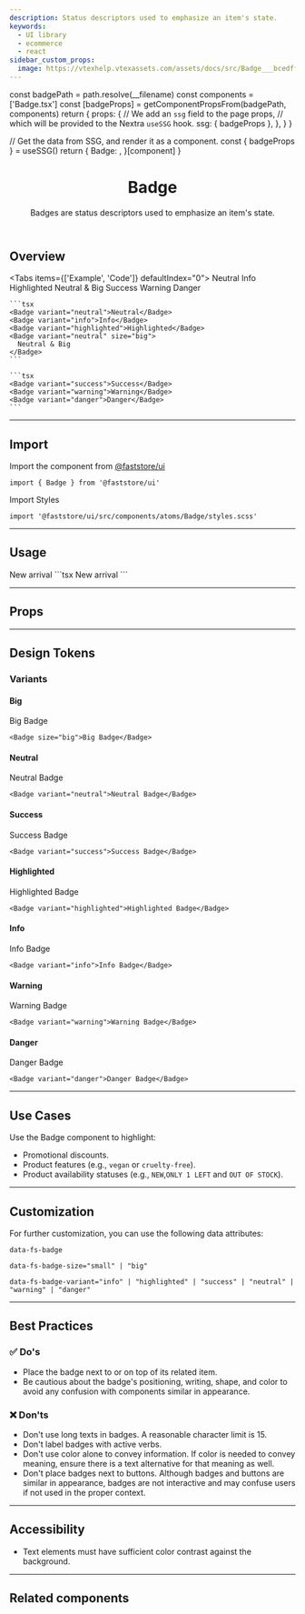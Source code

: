 ```yaml
---
description: Status descriptors used to emphasize an item's state.
keywords:
  - UI library
  - ecommerce
  - react
sidebar_custom_props:
  image: https://vtexhelp.vtexassets.com/assets/docs/src/Badge___bcedffeb307527c1606be224a7fb5ac1.png
---
```



  const badgePath = path.resolve(__filename)
  const components = ['Badge.tsx']
  const [badgeProps] = getComponentPropsFrom(badgePath, components)
  return {
    props: {
      // We add an `ssg` field to the page props,
      // which will be provided to the Nextra `useSSG` hook.
      ssg: { badgeProps },
    },
  }
}

  // Get the data from SSG, and render it as a component.
  const { badgeProps } = useSSG()
  return {
    Badge: <PropsSection propsList={badgeProps} />,
  }[component]
}

<header>

# Badge

Badges are status descriptors used to emphasize an item's state.

</header>

## Overview

<Tabs items={['Example', 'Code']} defaultIndex="0">
  <Tab>
    <OverviewSection>
      <Badge variant="neutral">Neutral</Badge>
      <Badge variant="info">Info</Badge>
      <Badge variant="highlighted">Highlighted</Badge>
      <Badge variant="neutral" size="big">
        Neutral & Big
      </Badge>
    </OverviewSection>
    <OverviewSection>
      <Badge variant="success">Success</Badge>
      <Badge variant="warning">Warning</Badge>
      <Badge variant="danger">Danger</Badge>
    </OverviewSection>
  </Tab>
  <Tab>

    ```tsx
    <Badge variant="neutral">Neutral</Badge>
    <Badge variant="info">Info</Badge>
    <Badge variant="highlighted">Highlighted</Badge>
    <Badge variant="neutral" size="big">
      Neutral & Big
    </Badge>
    ```

    ```tsx
    <Badge variant="success">Success</Badge>
    <Badge variant="warning">Warning</Badge>
    <Badge variant="danger">Danger</Badge>
    ```

  </Tab>
</Tabs>

---

## Import

Import the component from [@faststore/ui](/../components)

```tsx
import { Badge } from '@faststore/ui'
```

Import Styles

```tsx
import '@faststore/ui/src/components/atoms/Badge/styles.scss'
```

---

## Usage

<OverviewSection>
  <Badge variant="info">New arrival</Badge>
</OverviewSection>
```tsx
<Badge variant="info">New arrival</Badge>
```

---

## Props

<BadgePropsSection component="Badge" />

---

## Design Tokens

<TokenTable>
  <TokenRow
    token="--fs-badge-padding"
    value="var(--fs-spacing-0) var(--fs-spacing-2)"
  />
  <TokenDivider />
  <TokenRow
    token="--fs-badge-border-radius"
    value="var(--fs-border-radius-pill)"
  />
  <TokenRow token="--fs-badge-border-width" value="var(--fs-border-width)" />
  <TokenRow token="--fs-badge-border-style" value="none" />
  <TokenRow token="--fs-badge-border-color" value="transparent" isColor />
  <TokenDivider />
  <TokenRow
    token="--fs-badge-bkg-color"
    value="var(--fs-color-neutral-bkg)"
    isColor
  />
  <TokenDivider />
  <TokenRow
    token="--fs-badge-text-color"
    value="var(--fs-color-text)"
    isColor
  />
  <TokenRow token="--fs-badge-text-size" value="var(--fs-text-size-tiny)" />
  <TokenRow token="--fs-badge-text-weight" value="var(--fs-text-weight-bold)" />
  <TokenDivider />
  <TokenRow
    token="--fs-badge-transition-function"
    value="var(--fs-transition-function)"
  />
  <TokenRow
    token="--fs-badge-transition-property"
    value="var(--fs-transition-property)"
  />
  <TokenRow
    token="--fs-badge-transition-timing"
    value="var(--fs-transition-timing)"
  />
</TokenTable>

### Variants

#### Big

<OverviewSection>
  <Badge size="big">Big Badge</Badge>
</OverviewSection>

```tsx
<Badge size="big">Big Badge</Badge>
```

<TokenTable>
  <TokenRow
    token="--fs-badge-big-text-size"
    value="var(--fs-text-size-legend)"
  />
  <TokenRow
    token="--fs-badge-big-padding"
    value="var(--fs-spacing-1) var(--fs-spacing-2)"
  />
</TokenTable>

#### Neutral

<OverviewSection>
  <Badge variant="neutral">Neutral Badge</Badge>
</OverviewSection>

```tsx
<Badge variant="neutral">Neutral Badge</Badge>
```

<TokenTable>
  <TokenRow
    token="--fs-badge-neutral-bkg-color"
    value="var(--fs-color-neutral-bkg)"
    isColor
  />
  <TokenRow
    token="--fs-badge-neutral-text-color"
    value="var(--fs-badge-text-color)"
    globalValue="var(--fs-color-text)"
    isColor
  />
  <TokenRow
    token="--fs-badge-neutral-border-color"
    value="var(--fs-color-neutral-bkg)"
    isColor
  />
</TokenTable>

#### Success

<OverviewSection>
  <Badge variant="success">Success Badge</Badge>
</OverviewSection>

```tsx
<Badge variant="success">Success Badge</Badge>
```

<TokenTable>
  <TokenRow
    token="--fs-badge-success-bkg-color"
    value="var(--fs-color-success-bkg)"
    isColor
  />
  <TokenRow
    token="--fs-badge-success-text-color"
    value="var(--fs-badge-text-color)"
    globalValue="var(--fs-color-text)"
    isColor
  />
  <TokenRow
    token="--fs-badge-success-border-color"
    value="var(--fs-color-success-bkg)"
    isColor
  />
</TokenTable>

#### Highlighted

<OverviewSection>
  <Badge variant="highlighted">Highlighted Badge</Badge>
</OverviewSection>

```tsx
<Badge variant="highlighted">Highlighted Badge</Badge>
```

<TokenTable>
  <TokenRow
    token="--fs-badge-highlighted-bkg-color"
    value="var(--fs-color-highlighted-bkg)"
    isColor
  />
  <TokenRow
    token="--fs-badge-highlighted-text-color"
    value="var(--fs-color-highlighted-text)"
    isColor
  />
  <TokenRow
    token="--fs-badge-highlighted-border-color"
    value="var(--fs-color-highlighted-bkg)"
    isColor
  />
</TokenTable>

#### Info

<OverviewSection>
  <Badge variant="info">Info Badge</Badge>
</OverviewSection>

```tsx
<Badge variant="info">Info Badge</Badge>
```

<TokenTable>
  <TokenRow
    token="--fs-badge-info-bkg-color"
    value="var(--fs-color-info-bkg)"
    isColor
  />
  <TokenRow
    token="--fs-badge-info-text-color"
    value="var(--fs-color-info-text)"
    isColor
  />
  <TokenRow
    token="--fs-badge-info-border-color"
    value="var(--fs-color-info-bkg)"
    isColor
  />
</TokenTable>

#### Warning

<OverviewSection>
  <Badge variant="warning">Warning Badge</Badge>
</OverviewSection>

```tsx
<Badge variant="warning">Warning Badge</Badge>
```

<TokenTable>
  <TokenRow
    token="--fs-badge-warning-bkg-color"
    value="var(--fs-color-warning-bkg)"
    isColor
  />
  <TokenRow
    token="--fs-badge-warning-text-color"
    value="var(--fs-color-warning-text)"
    isColor
  />
  <TokenRow
    token="--fs-badge-warning-border-color"
    value="var(--fs-color-warning-bkg)"
    isColor
  />
</TokenTable>

#### Danger

<OverviewSection>
  <Badge variant="danger">Danger Badge</Badge>
</OverviewSection>

```tsx
<Badge variant="danger">Danger Badge</Badge>
```

<TokenTable>
  <TokenRow
    token="--fs-badge-danger-bkg-color"
    value="var(--fs-color-danger-bkg)"
    isColor
  />
  <TokenRow
    token="--fs-badge-danger-text-color"
    value="var(--fs-badge-text-color)"
    globalValue="var(--fs-color-text)"
    isColor
  />
  <TokenRow
    token="--fs-badge-danger-border-color"
    value="var(--fs-color-danger-bkg)"
    isColor
  />
</TokenTable>

---

## Use Cases

Use the Badge component to highlight:

- Promotional discounts.
- Product features (e.g., `vegan` or `cruelty-free`).
- Product availability statuses (e.g., `NEW`,`ONLY 1 LEFT` and `OUT OF STOCK`).

---

## Customization

For further customization, you can use the following data attributes:

`data-fs-badge`

`data-fs-badge-size="small" | "big"`

`data-fs-badge-variant="info" | "highlighted" | "success" | "neutral" | "warning" | "danger"`

---

## Best Practices

### ✅ Do's

- Place the badge next to or on top of its related item.
- Be cautious about the badge's positioning, writing, shape, and color to avoid any confusion with components similar in appearance.

### ❌ Don'ts

- Don't use long texts in badges. A reasonable character limit is 15.
- Don't label badges with active verbs.
- Don't use color alone to convey information. If color is needed to convey meaning, ensure there is a text alternative for that meaning as well.
- Don't place badges next to buttons. Although badges and buttons are similar in appearance, badges are not interactive and may confuse users if not used in the proper context.

---

## Accessibility

- Text elements must have sufficient color contrast against the background.

---

## Related components

<SectionList>
  <SectionItem
    title="DiscountBadge"
    description="
DiscountBadge is a Badge used to show product discounts."
    actionPath="/components/molecules/discount-badge"
  >
    <DiscountBadge listPrice={80} spotPrice={40} />
  </SectionItem>
</SectionList>
